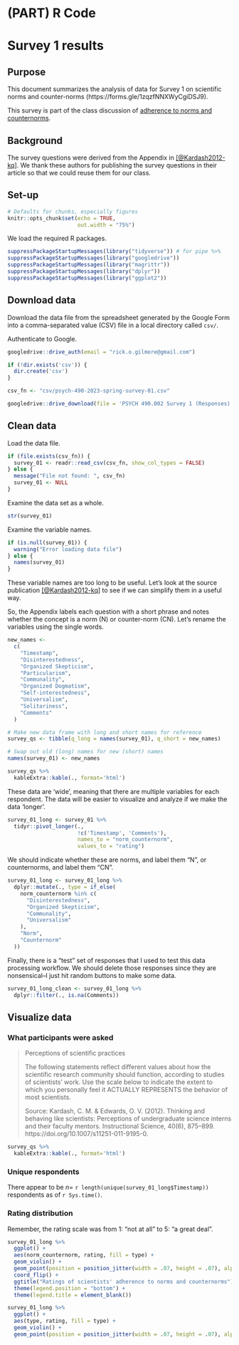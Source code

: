 # (PART) R Code {-} 

# Survey 1 results {- #survey_01_results}

## Purpose {-}

This document summarizes the analysis of data for Survey 1 on scientific norms and counter-norms (https://forms.gle/1zqzfNNXWyCgiDSJ9).

This survey is part of the class discussion of [adherence to norms and counternorms](adherence-to-norms-and-counter-norms.html).

## Background {-}

The survey questions were derived from the Appendix in [[@Kardash2012-kq]](https://doi.org/10.1007/s11251-011-9195-0).
We thank these authors for publishing the survey questions in their article so that we could reuse them for our class.

## Set-up {-}

```r
# Defaults for chunks, especially figures
knitr::opts_chunk$set(echo = TRUE,
                      out.width = "75%")
```

We load the required R packages.

```r
suppressPackageStartupMessages(library("tidyverse")) # for pipe %>%
suppressPackageStartupMessages(library("googledrive"))
suppressPackageStartupMessages(library("magrittr"))
suppressPackageStartupMessages(library("dplyr"))
suppressPackageStartupMessages(library("ggplot2"))
```

## Download data {-}

Download the data file from the spreadsheet generated by the Google Form into a comma-separated value (CSV) file in a local directory called `csv/`.

Authenticate to Google.

```r
googledrive::drive_auth(email = "rick.o.gilmore@gmail.com")
```

```r
if (!dir.exists('csv')) {
  dir.create('csv')
}

csv_fn <- "csv/psych-490-2023-spring-survey-01.csv"

googledrive::drive_download(file = 'PSYCH 490.002 Survey 1 (Responses)', path = csv_fn, type = 'csv', overwrite = TRUE)
```

## Clean data {-}

Load the data file.

```r
if (file.exists(csv_fn)) {
  survey_01 <- readr::read_csv(csv_fn, show_col_types = FALSE)
} else {
  message("File not found: ", csv_fn)
  survey_01 <- NULL
}
```

Examine the data set as a whole.

```r
str(survey_01)
```

Examine the variable names.

```r
if (is.null(survey_01)) {
  warning("Error loading data file")
} else {
  names(survey_01)
}
```

These variable names are too long to be useful.
Let's look at the source publication [[@Kardash2012-kq]](https://doi.org/10.1007/s11251-011-9195-0) to see if we can simplify them in a useful way.

So, the Appendix labels each question with a short phrase and notes whether the concept is a norm (N) or counter-norm (CN).
Let's rename the variables using the single words.

```r
new_names <-
  c(
    "Timestamp",
    "Disinterestedness",
    "Organized Skepticism",
    "Particularism",
    "Communality",
    "Organized Dogmatism",
    "Self-interestedness",
    "Universalism",
    "Solitariness",
    "Comments"
  )

# Make new data frame with long and short names for reference
survey_qs <- tibble(q_long = names(survey_01), q_short = new_names)

# Swap out old (long) names for new (short) names
names(survey_01) <- new_names

survey_qs %>%
  kableExtra::kable(., format='html')
```


These data are 'wide', meaning that there are multiple variables for each respondent.
The data will be easier to visualize and analyze if we make the data 'longer'.

```r
survey_01_long <- survey_01 %>%
  tidyr::pivot_longer(.,
                      !c('Timestamp', 'Comments'),
                      names_to = "norm_counternorm",
                      values_to = "rating")
```

We should indicate whether these are norms, and label them "N", or counternorms, and label them "CN".

```r
survey_01_long <- survey_01_long %>%
  dplyr::mutate(., type = if_else(
    norm_counternorm %in% c(
      "Disinterestedness",
      "Organized Skepticism",
      "Communality",
      "Universalism"
    ),
    "Norm",
    "Counternorm"
  ))
```

Finally, there is a "test" set of responses that I used to test this data processing workflow.
We should delete those responses since they are nonsensical--I just hit random buttons to make some data.

```r
survey_01_long_clean <- survey_01_long %>%
  dplyr::filter(., is.na(Comments))
```

## Visualize data {-}

### What participants were asked {-}

>Perceptions of scientific practices
>
>The following statements reflect different values about how the scientific research community should function, according to studies of scientists’ work. Use the scale below to indicate the extent to which you personally feel it ACTUALLY REPRESENTS the behavior of most scientists.
>
> Source: Kardash, C. M. & Edwards, O. V. (2012). Thinking and behaving like scientists: Perceptions of undergraduate science interns and their faculty mentors. Instructional Science, 40(6), 875–899. https://doi.org/10.1007/s11251-011-9195-0.

```r
survey_qs %>%
  kableExtra::kable(., format='html')
```

### Unique respondents {-}

There appear to be $n=$ `r length(unique(survey_01_long$Timestamp))` respondents as of `r Sys.time()`.

### Rating distribution {-}

Remember, the rating scale was from 1: "not at all" to 5: "a great deal".

```r
survey_01_long %>% 
  ggplot() + 
  aes(norm_counternorm, rating, fill = type) + 
  geom_violin() +
  geom_point(position = position_jitter(width = .07, height = .07), alpha = 0.5) +
  coord_flip() +
  ggtitle("Ratings of scientists' adherence to norms and counternorms") +
  theme(legend.position = "bottom") +
  theme(legend.title = element_blank())
```

```r
survey_01_long %>% 
  ggplot() + 
  aes(type, rating, fill = type) + 
  geom_violin() +
  geom_point(position = position_jitter(width = .07, height = .07), alpha = 0.5)
```


